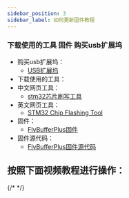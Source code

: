 ```yaml
---
sidebar_position: 3
sidebar_label: 如何更新固件教程
---
```



### 下载使用的工具 固件 购买usb扩展坞
* 购买usb扩展坞：
    * [USB扩展坞](https://detail.tmall.com/item.htm?ali_trackid=2%3Amm_5539777028_3063500466_115634500434%3A1747190596587_556501715_0&bxsign=tbkz_2Wlq1_UGzfTqVWagbH8aZxnu0C2ElchECHrEjGaX573JydM3uY34RHbL9GOmPL2Dc4w9ghDZaFGGFxYAbz0PVaKRgqq_tXsoMGfBCldNUZRRAKoMCdAUnNNg9_Th2vlhC-5RZ_Fj8oBiDuMhvctPY4IAg72nipdOvGk9Qsg0DOJiXE8BYh11SBFrXZco5R&id=572026050803&rootPageId=20150318020018244&spm=a2e1u.27655827.d1661933647166.1&union_lens=lensId%3AOPT%401747190574%40212b5d5d_1d28_196ccac6c82_615a%4001%40eyJmbG9vcklkIjo2MTc4NH0ie%3Brecoveryid%3A556963271_0%401747190531290%3Bprepvid%3A201_33.50.192.73_13431545_1747190554927)
* 下载使用的工具：
* 中文网页工具：
    * [stm32芯片刷写工具](https://www.st.com/zh/development-tools/stm32cubeprog.html)
* 英文网页工具：
    * [STM32 Chip Flashing Tool](https://www.st.com/en/development-tools/stm32cubeprog.html)
* 固件：
    * [FlyBufferPlus固件](http://cdn.mellow.klipper.cn/lll-puls/buffer_v2.0.hex)
* 固件源代码：
    * [FlyBufferPlus固件源代码](https://github.com/Fly3DTeam/Buffer)

## 按照下面视频教程进行操作：
{/* <AutoPlayer width="90%" url_zh="https://www.bilibili.com/video/BV1i6XsYTEzw" url_other="https://www.youtube.com/watch?v=9EDZixuODrw" /> */}

